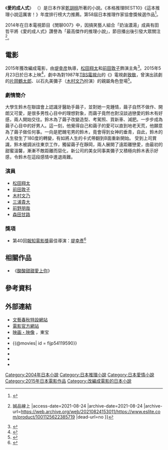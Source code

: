 {{infobox book
| name          = 愛的成人式
| title_orig = {{lang|ja|イニシエーション・ラブ}}
| image         = 
| image_size    = 
| image_caption = 
| author        = [[乾胡桃|乾胡桃]]（Kurumi Inui）
| translator    = {{flagicon|TWN}} 張鈞堯
| illustrator   = 模特兒：[[松田翔太|松田翔太]]和[[前田敦子|前田敦子]]
| country       = {{JPN}}
| language      = [[日本語|日本語]]
| genre         = [[愛情小說|愛情小說]]
| publisher     = {{flagicon|JPN}}{{tsl|ja|原書房}}<br />{{flagicon|TWN}}[[尖端出版|尖端出版]]
|release_date = {{flagicon|JPN}}2004年4月1日<br />{{flagicon|TWN}}2015年1月7日
| pages         = {{flagicon|JPN}}260<br />{{flagicon|TWN}}280
| isbn           = {{flagicon|JPN}} ISBN 4-562-03761-X<br />{{flagicon|TWN}} ISBN 978-957-105-823-8
| preceded_by   = <!-- 前作 -->
| followed_by   = <!-- 次作 -->
| website       = [http://books.bunshun.jp/ud/book/num/9784167732011/ 官方]
}}

《'''愛的成人式'''》 （{{lang-ja|イニシエーション・ラブ}}）是日本作家[[乾胡桃|乾胡桃]]所著的小說。《本格推理BEST10》《這本推理小說這厲害！》年度排行榜大力推薦。第58屆日本推理作家協會獎候選作品<ref>{{Cite web |url=https://www.books.com.tw/products/0010661253 |title=愛的成人式 - 博客來 |access-date=2021-08-24 |archive-date=2021-08-20 |archive-url=https://web.archive.org/web/20210820155139/https://www.books.com.tw/products/0010661253 |dead-url=no }}</ref>。

2014年在日本電視節目《閒聊007》中，因搞笑藝人組合「奶油濃湯」成員有田哲平將《愛的成人式》讚譽為「最高傑作的推理小說」，節目播出後引發大眾關注<ref>{{Cite web |url=https://www.eslite.com/product/1001125622385719 |title=愛的成人式{{!}} 誠品線上 |access-date=2021-08-24 |archive-date=2021-08-24 |archive-url=https://web.archive.org/web/20210824153011/https://www.eslite.com/product/1001125622385719 |dead-url=no }}</ref>。

== 電影 ==
{{Infobox Film
| color         = 
| name          = 愛的成人式
| original_name = {{lang|ja|イニシエーション・ラブ}}
| image         = 
| image_size    = 
| caption       = 
| film name     = 
| sec-title     = 
| director      = 堤幸彦
| producer      = 
| producer_2    = 
| writer        = {{lang|ja|井上テテ}}
| screenplay    = 
| story         = 
| based_on      = 乾胡桃（文春文庫）
| narrator      = 
| production_supervisor = 
| starring      = 
| music         = [[Gabriele_Roberto|Gabriele Roberto]]
| endtheme      = 
| cinematography = {{tsl|ja|唐沢悟|唐澤悟}}
| editing       = 伊藤伸行
| studio        = 
|production_company = {{tsl|ja|オフィスクレッシェンド|Office Crescendo}}<br/>̺{{lang|ja|『イニシエーション・ラブ』製作委員会}}<br/>[[日本電視台|日本電視台]]
| runtime       = 110分鐘
| country       = {{JPN}}
| language      = [[日語|日語]]
| released      = {{flagicon|JPN}}2015年5月23日<br/>{{flagicon|ROC}}2015年9月11日
| distributor   =  {{flagicon|JPN}}[[東寶|東寶]]<br/>{{flagicon|ROC}}天馬行空
| issue_date    = 
| sarft_id      = 
| budget        = 
| gross         = 
| preceded_by   = 
| followed_by   = 
| cn_name       = 
| hk_name       = 
| mo_name       = 
| tw_name       = 愛的成人式
| sg_name       = 
| website       = 
}}

2015年獲改編成電影，由[[堤幸彦|堤幸彦]]執導，[[松田翔太|松田翔太]]和[[前田敦子|前田敦子]]飾演主角<ref>{{cite web |url=http://www.oricon.co.jp/news/2043299/full/ |language=ja |title=<span lang="ja">松田翔太&前田敦子が初共演 堤幸彦監督『イニシエーション・ラブ』実写映画化</span> |publisher=[[Oricon|Oricon]] |date=2014-10-15 |accessdate=2015-09-03 |archive-date=2015-09-24 |archive-url=https://web.archive.org/web/20150924151522/http://www.oricon.co.jp/news/2043299/full/ |dead-url=no }}</ref>。2015年5月23日於日本上映<ref>{{Cite news|url=http://www.cinematoday.jp/page/N0067260?p=1|title=松田翔太×前田敦子『イニシエーション・ラブ』映画化|publisher=シネマトゥデイ|date=2014-10-15|language=ja|accessdate=2015-11-21|archive-date=2015-11-22|archive-url=https://web.archive.org/web/20151122044600/http://www.cinematoday.jp/page/N0067260?p=1|dead-url=no}}</ref>，劇中為對1987年[[TBS電視台|TBS電視台]]的《{{tsl|ja|男女7人秋物語|東京七男女秋日故事}}》電視劇[[致敬|致敬]]，曾演出該劇的[[片岡鶴太郎|片岡鶴太郎]]、{{tsl|ja|手塚理美}}以石丸美彌子（[[木村文乃|木村文乃]]扮演）的親屬角色登場<ref name="eigacom20150209">{{Cite web| title = 松田翔太×前田敦子「イニシエーション・ラブ」ビジュアル公開！追加キャストも発表| publisher = {{tsl|ja|映画.com|}}| date = 2015-02-09| url = http://eiga.com/news/20150209/17/| accessdate = 2015-02-11| language = ja| archive-date = 2015-02-10| archive-url = https://web.archive.org/web/20150210162510/http://eiga.com/news/20150209/17/| dead-url = no}}</ref>。

===劇情簡介===

大學生鈴木在聯誼會上認識牙醫助手繭子，並對她一見鍾情，繭子自然不做作、開朗又可愛，是很多男性心目中的理想對象，而繭子竟然也對沒談過戀愛的鈴木有好感，兩人開始交往。鈴木為了繭子改變造型、考駕照、買新車、減肥。一步步成為繭子心目中的好男人。這一刻，他覺得自己和繭子的愛可以直到地老天荒，他願意為了繭子做任何事。一向是肥醜宅男的鈴木，竟會得到女神的垂青，自此，鈴木的人生發生了180度的轉變，有如將人生的卡式帶翻到B面重新開始。
受到上司賞識，鈴木被調派往東京工作，獨留繭子在靜岡，兩人展開了遠距離戀愛，由最初的甜蜜溫馨，漸漸不敵距離而惡化，新公司的美女同事美彌子又積極向鈴木表示好感，令鈴木在這段感情中進退兩難。

===演員===

*[[松田翔太|松田翔太]]
*[[前田敦子|前田敦子]]
*[[木村文乃|木村文乃]]
*[[三浦貴大|三浦貴大]]
*[[前野朋哉|前野朋哉]]
*[[森田甘路|森田甘路]]

===獎項===

*第40回[[報知電影獎|報知電影獎]]最佳導演：[[堤幸彥|堤幸彥]]<ref>{{cite web|url=http://www.hochi.co.jp/entertainment/feature/hochi_eigashou/20151125-OHT1T50189.html|title=【報知映画賞】堤幸彦監督、意外！？主要賞で初受賞「心が乱れた」|publisher=[[體育報知|體育報知]]|date=2015-11-26|accessdate=2015-11-26|deadurl=yes|archiveurl=https://web.archive.org/web/20151126101420/http://www.hochi.co.jp/entertainment/feature/hochi_eigashou/20151125-OHT1T50189.html|archivedate=2015-11-26}}</ref>

== 相關作品 ==
*《[[酸酸甜甜愛上你|酸酸甜甜愛上你]]》

== 參考資料 ==
{{Reflist}}

== 外部連結 ==
* [https://web.archive.org/web/20150519033000/http://hon.bunshun.jp/sp/initiation-love 文藝春秋特設網站]{{ja icon}}
* [http://www.ilovetakkun.com/ 電影官方網站] {{Wayback|url=http://www.ilovetakkun.com/ |date=20150826093306 }}{{ja icon}}
*[http://www.toho.co.jp/movie/lineup/initiationlove.html 映画・映像] {{Wayback|url=http://www.toho.co.jp/movie/lineup/initiationlove.html |date=20150902051852 }}，東宝
*{{imdb title|4119590|Initiation Love}}
*{{@movies| id = fijp54119590}}
*{{Movielink|allcinema|351031}}
*{{Movielink|kinejun|82506}}
*{{Movielink|eiga|81203}}
*{{Movielink|walker|mv57021}}

{{堤幸彥電影作品}}

[[Category:2004年日本小說|Category:2004年日本小說]]
[[Category:日本推理小說|Category:日本推理小說]]
[[Category:日本愛情小說|Category:日本愛情小說]]
[[Category:2015年日本電影作品|Category:2015年日本電影作品]]
[[Category:改編成電影的日本小說|Category:改編成電影的日本小說]]